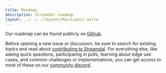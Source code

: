 ```yaml
---
title: Roadmap
description: Streamdal roadmap
layout: ../../../layouts/MainLayout.astro
---
```



Our roadmap can be found publicly on 
[Github](https://github.com/orgs/streamdal/projects/1).

Before opening a new issue or discussion, be sure to search for existing topics 
and read about [contributing to Streamdal](/en/resources-support/contributing). 
For everything else, like asking quick questions, participating in polls, 
learning about edge use cases, and common challenges or implementations, you 
can get access to most of these on our 
[community discord](/en/resources-support/community).
